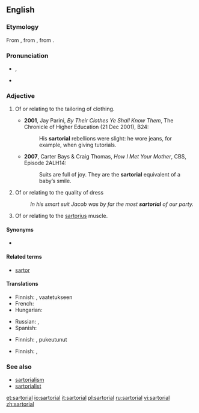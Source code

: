 {{was wotd|2009|November|30}}
==English==

===Etymology===
From {{etyl|NL.}} {{term|sartorius||pertaining to a [[tailor]]|lang=la}}, from {{etyl|LL.}} {{term|sartor||tailor|la}}, from {{etyl|la}} {{term|sarcire||to patch, mend|lang=la}}.

===Pronunciation===
* {{a|UK}} {{IPA|/sɑːˈtɔː.ɹi.əl/}}, {{SAMPA|sA:tO:.ri.@l/}}
* {{a|US}} {{IPA|/sɑɹˈtɔɹ.i.əl/}}

===Adjective===
{{en-adj|more|-}}

# {{not comparable}} Of or relating to the tailoring of clothing.
#* '''2001''', Jay Parini, ''By Their Clothes Ye Shall Know Them'', The Chronicle of Higher Education (21 Dec 2001), B24:
#*: His '''sartorial''' rebellions were slight: he wore jeans, for example, when giving tutorials.
#* '''2007''', Carter Bays & Craig Thomas, ''How I Met Your Mother'', CBS, Episode 2ALH14:
#*: Suits are full of joy. They are the '''sartorial''' equivalent of a baby’s smile.
# Of or relating to the quality of dress
#: ''In his smart suit Jacob was by far the most '''sartorial''' of our party.''
# {{anatomy}} Of or relating to the [[sartorius]] muscle.

====Synonyms====
* {{sense|pertaining to clothing}} {{l|en|vestiary}}

====Related terms====
* [[sartor]]

====Translations====
{{trans-top|of or related to tailoring or clothing}}
* Finnish: {{t+|fi|vaatetus|alt=vaatetukseen}}  {{t-|fi|liittyvä}}, vaatetukseen {{t|fi|kohdistuva}}
* French: {{t+|fr|vestimentaire}}
* Hungarian: {{t|hu|szabászati}}
{{trans-mid}}
* Russian: {{t|ru|портновский|tr=portnóvskij}},  {{t|ru|портняжный|tr=portnjážnyi}}
* Spanish: {{t|es|sartorial}}
{{trans-bottom}}

{{trans-top|of or relating to quality of dress}}
* Finnish: {{t+|fi|hyvin}}  {{t|fi|pukeutunut}}, {{t|fi|laadukkaasti}}  pukeutunut
{{trans-mid}}
{{trans-bottom}}

{{trans-top|anatomy: of sartorius}}
* Finnish: {{t|fi|räätälinlihas|alt=räätälinlihas-}},  {{t|fi|räätälinlihas|alt=räätälinlihakseen}}  {{t-|fi|liittyvä}}
{{trans-mid}}
{{trans-bottom}}

===See also===
* [[sartorialism]]
* [[sartorialist]]

[[et:sartorial]]
[[io:sartorial]]
[[it:sartorial]]
[[pl:sartorial]]
[[ru:sartorial]]
[[vi:sartorial]]
[[zh:sartorial]]